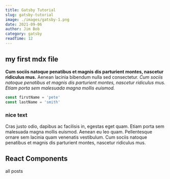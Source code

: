 ```yaml
---
title: Gatsby Tutorial
slug: gatsby-tutorial
image: ./images/gatsby-1.png
date: 2021-09-06
author: Jim Bob
category: gatsby
readTime: 12
---
```









## my first mdx file

**Cum sociis natoque penatibus et magnis dis parturient montes, nascetur ridiculus mus.** Aenean lacinia bibendum nulla sed consectetur. _Cum sociis natoque penatibus et magnis dis parturient montes, nascetur ridiculus mus. Etiam porta sem malesuada magna mollis euismod._

<div className="code">

```js
const firstName = 'pete'
const lastName = 'smith'
```
</div>



<div className="nice-text">
    <h3>nice text</h3>
    <FiInfo className="nice-text-icon"></FiInfo>

Cras justo odio, dapibus ac facilisis in, egestas eget quam. Etiam porta sem malesuada magna mollis euismod. Aenean eu leo quam. Pellentesque ornare sem lacinia quam venenatis vestibulum. Cum sociis natoque penatibus et magnis dis parturient montes, nascetur ridiculus mus.
</div>

<h2>React Components</h2>

<Counter />
<LikeButton />

<Link to="/posts" className="btn center-btn">all posts</Link>

